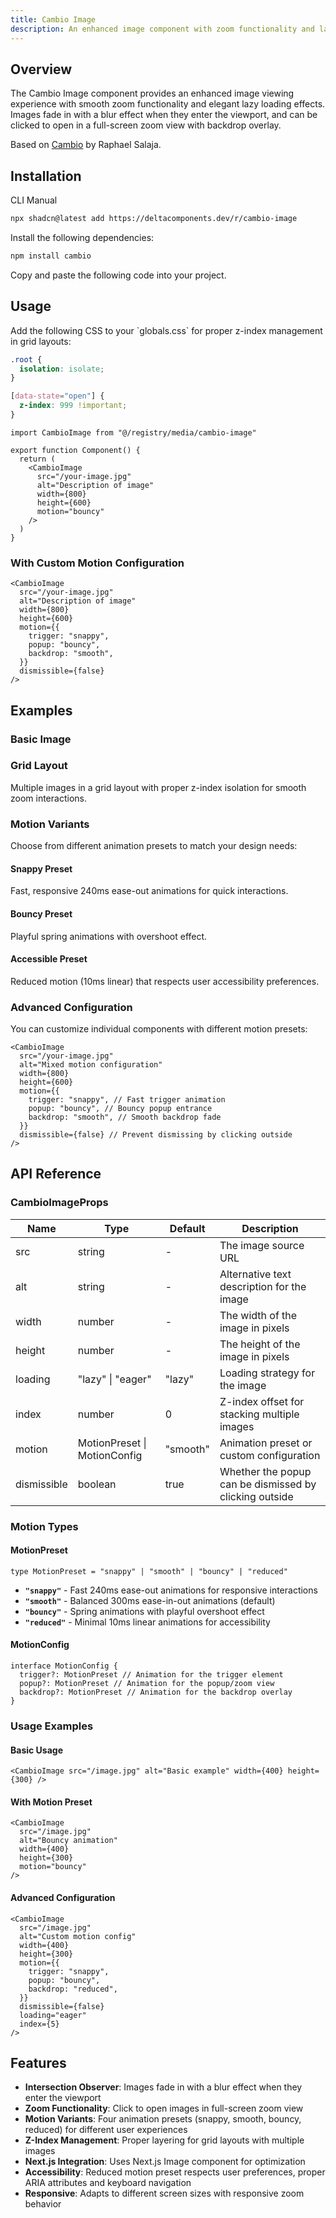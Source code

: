 ```yaml
---
title: Cambio Image
description: An enhanced image component with zoom functionality and lazy loading effects, based on Cambio.
---
```


<ComponentPreview name="cambio-image-demo" />

## Overview

The Cambio Image component provides an enhanced image viewing experience with smooth zoom functionality and elegant lazy loading effects. Images fade in with a blur effect when they enter the viewport, and can be clicked to open in a full-screen zoom view with backdrop overlay.

Based on [Cambio](https://cambio.raphaelsalaja.com/) by Raphael Salaja.

## Installation

<Tabs defaultValue="cli">

<TabsList>
  <TabsTrigger value="cli">CLI</TabsTrigger>
  <TabsTrigger value="manual">Manual</TabsTrigger>
</TabsList>

<TabsContent value="cli">

```bash
npx shadcn@latest add https://deltacomponents.dev/r/cambio-image
```

</TabsContent>

<TabsContent value="manual">

<Steps>

<Step>Install the following dependencies:</Step>

```bash
npm install cambio
```

<Step>Copy and paste the following code into your project.</Step>

<ComponentSource name="cambio-image" />

</Steps>

</TabsContent>

</Tabs>

## Usage

<Admonition type="warning" title="Required CSS">
  Add the following CSS to your `globals.css` for proper z-index management in grid layouts:

```css
.root {
  isolation: isolate;
}

[data-state="open"] {
  z-index: 999 !important;
}
```

</Admonition>

```tsx
import CambioImage from "@/registry/media/cambio-image"

export function Component() {
  return (
    <CambioImage
      src="/your-image.jpg"
      alt="Description of image"
      width={800}
      height={600}
      motion="bouncy"
    />
  )
}
```

### With Custom Motion Configuration

```tsx
<CambioImage
  src="/your-image.jpg"
  alt="Description of image"
  width={800}
  height={600}
  motion={{
    trigger: "snappy",
    popup: "bouncy",
    backdrop: "smooth",
  }}
  dismissible={false}
/>
```

## Examples

### Basic Image

<ComponentPreview name="cambio-image-demo" />

### Grid Layout

Multiple images in a grid layout with proper z-index isolation for smooth zoom interactions.

<ComponentPreview name="cambio-image-grid-demo" />

### Motion Variants

Choose from different animation presets to match your design needs:

#### Snappy Preset

Fast, responsive 240ms ease-out animations for quick interactions.

<ComponentPreview name="cambio-image-snappy-demo" />

#### Bouncy Preset

Playful spring animations with overshoot effect.

<ComponentPreview name="cambio-image-bouncy-demo" />

#### Accessible Preset

Reduced motion (10ms linear) that respects user accessibility preferences.

<ComponentPreview name="cambio-image-accessible-demo" />

### Advanced Configuration

You can customize individual components with different motion presets:

```tsx
<CambioImage
  src="/your-image.jpg"
  alt="Mixed motion configuration"
  width={800}
  height={600}
  motion={{
    trigger: "snappy", // Fast trigger animation
    popup: "bouncy", // Bouncy popup entrance
    backdrop: "smooth", // Smooth backdrop fade
  }}
  dismissible={false} // Prevent dismissing by clicking outside
/>
```

## API Reference

### CambioImageProps

| Name        | Type                         | Default  | Description                                            |
| ----------- | ---------------------------- | -------- | ------------------------------------------------------ |
| src         | string                       | -        | The image source URL                                   |
| alt         | string                       | -        | Alternative text description for the image             |
| width       | number                       | -        | The width of the image in pixels                       |
| height      | number                       | -        | The height of the image in pixels                      |
| loading     | "lazy" \| "eager"            | "lazy"   | Loading strategy for the image                         |
| index       | number                       | 0        | Z-index offset for stacking multiple images            |
| motion      | MotionPreset \| MotionConfig | "smooth" | Animation preset or custom configuration               |
| dismissible | boolean                      | true     | Whether the popup can be dismissed by clicking outside |

### Motion Types

#### MotionPreset

```tsx
type MotionPreset = "snappy" | "smooth" | "bouncy" | "reduced"
```

- **`"snappy"`** - Fast 240ms ease-out animations for responsive interactions
- **`"smooth"`** - Balanced 300ms ease-in-out animations (default)
- **`"bouncy"`** - Spring animations with playful overshoot effect
- **`"reduced"`** - Minimal 10ms linear animations for accessibility

#### MotionConfig

```tsx
interface MotionConfig {
  trigger?: MotionPreset // Animation for the trigger element
  popup?: MotionPreset // Animation for the popup/zoom view
  backdrop?: MotionPreset // Animation for the backdrop overlay
}
```

### Usage Examples

#### Basic Usage

```tsx
<CambioImage src="/image.jpg" alt="Basic example" width={400} height={300} />
```

#### With Motion Preset

```tsx
<CambioImage
  src="/image.jpg"
  alt="Bouncy animation"
  width={400}
  height={300}
  motion="bouncy"
/>
```

#### Advanced Configuration

```tsx
<CambioImage
  src="/image.jpg"
  alt="Custom motion config"
  width={400}
  height={300}
  motion={{
    trigger: "snappy",
    popup: "bouncy",
    backdrop: "reduced",
  }}
  dismissible={false}
  loading="eager"
  index={5}
/>
```

## Features

- **Intersection Observer**: Images fade in with a blur effect when they enter the viewport
- **Zoom Functionality**: Click to open images in full-screen zoom view
- **Motion Variants**: Four animation presets (snappy, smooth, bouncy, reduced) for different user experiences
- **Z-Index Management**: Proper layering for grid layouts with multiple images
- **Next.js Integration**: Uses Next.js Image component for optimization
- **Accessibility**: Reduced motion preset respects user preferences, proper ARIA attributes and keyboard navigation
- **Responsive**: Adapts to different screen sizes with responsive zoom behavior
